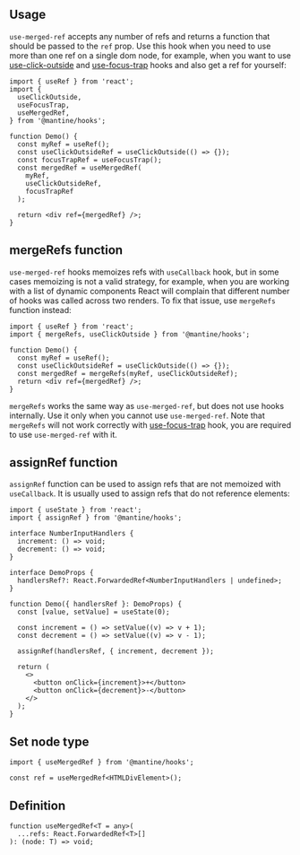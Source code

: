 

## Usage

`use-merged-ref` accepts any number of refs and returns a function that should be passed to the `ref` prop.
Use this hook when you need to use more than one ref on a single dom node, for example,
when you want to use [use-click-outside](/hooks/use-click-outside/) and [use-focus-trap](/hooks/use-focus-trap/) hooks and also get a ref for yourself:

```tsx
import { useRef } from 'react';
import {
  useClickOutside,
  useFocusTrap,
  useMergedRef,
} from '@mantine/hooks';

function Demo() {
  const myRef = useRef();
  const useClickOutsideRef = useClickOutside(() => {});
  const focusTrapRef = useFocusTrap();
  const mergedRef = useMergedRef(
    myRef,
    useClickOutsideRef,
    focusTrapRef
  );

  return <div ref={mergedRef} />;
}
```

## mergeRefs function

`use-merged-ref` hooks memoizes refs with `useCallback` hook, but in some cases
memoizing is not a valid strategy, for example, when you are working with a list
of dynamic components React will complain that different number of hooks was called
across two renders. To fix that issue, use `mergeRefs` function instead:

```tsx
import { useRef } from 'react';
import { mergeRefs, useClickOutside } from '@mantine/hooks';

function Demo() {
  const myRef = useRef();
  const useClickOutsideRef = useClickOutside(() => {});
  const mergedRef = mergeRefs(myRef, useClickOutsideRef);
  return <div ref={mergedRef} />;
}
```

`mergeRefs` works the same way as `use-merged-ref`, but does not use hooks internally.
Use it only when you cannot use `use-merged-ref`. Note that `mergeRefs` will not work
correctly with [use-focus-trap](/hooks/use-focus-trap/) hook, you are required to
use `use-merged-ref` with it.

## assignRef function

`assignRef` function can be used to assign refs that are not memoized with `useCallback`.
It is usually used to assign refs that do not reference elements:

```tsx
import { useState } from 'react';
import { assignRef } from '@mantine/hooks';

interface NumberInputHandlers {
  increment: () => void;
  decrement: () => void;
}

interface DemoProps {
  handlersRef?: React.ForwardedRef<NumberInputHandlers | undefined>;
}

function Demo({ handlersRef }: DemoProps) {
  const [value, setValue] = useState(0);

  const increment = () => setValue((v) => v + 1);
  const decrement = () => setValue((v) => v - 1);

  assignRef(handlersRef, { increment, decrement });

  return (
    <>
      <button onClick={increment}>+</button>
      <button onClick={decrement}>-</button>
    </>
  );
}
```

## Set node type

```tsx
import { useMergedRef } from '@mantine/hooks';

const ref = useMergedRef<HTMLDivElement>();
```

## Definition

```tsx
function useMergedRef<T = any>(
  ...refs: React.ForwardedRef<T>[]
): (node: T) => void;
```
